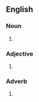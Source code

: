 ==English==

===Noun===
{{en-noun|sg=[[tip]]-[[top]]}}

# {{alternative spelling of|[[tiptop]]}}

===Adjective===
{{en-adj|-|pos=[[tip]]-[[top]]}}

# {{alternative spelling of|[[tiptop]]}}

===Adverb===
{{en-adv|-|pos=[[tip]]-[[top]]}}

# {{alternative spelling of|[[tiptop]]}}